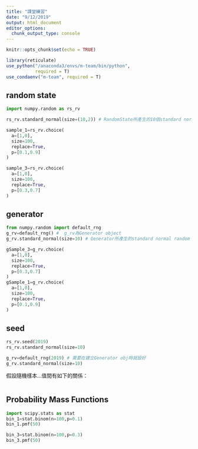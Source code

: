 ```yaml
---
title: "課堂練習"
date: "9/12/2019"
output: html_document
editor_options: 
  chunk_output_type: console
---
```


```r
knitr::opts_chunk$set(echo = TRUE)

library(reticulate)
use_python("/anaconda3/envs/m-team/bin/python",
           required = T)
use_condaenv("m-team", required = T)
```

## random state

```python
import numpy.random as rs_rv

rs_rv.standard_normal(size=(10,2)) # RandomState所產生的10個standard normal random number
```

```python
sample_1=rs_rv.choice(
  a=[1,0],
  size=100,
  replace=True,
  p=[0.1,0.9]
)

```

```python
sample_3=rs_rv.choice(
  a=[1,0],
  size=100,
  replace=True,
  p=[0.3,0.7]
)
```

## generator 

```python
from numpy.random import default_rng
g_rv=default_rng() #  g_rv為Generator object
g_rv.standard_normal(size=10) # Generator所產生的standard normal random number
```

```python
gSample_3=g_rv.choice(
  a=[1,0],
  size=100,
  replace=True,
  p=[0.3,0.7]
)
gSample_1=g_rv.choice(
  a=[1,0],
  size=100,
  replace=True,
  p=[0.1,0.9]
)
```

## seed

```python
rs_rv.seed(2019)
rs_rv.standard_normal(size=10)
```

```python
g_rv=default_rng(2019) # 需要在建立Generator obj時就設好
g_rv.standard_normal(size=10)
```

假設隨機樣本...值間有如下的關係：
```python

```

## Probability Mass Functions

```python
import scipy.stats as stat
bin_1=stat.binom(n=100,p=0.1)
bin_1.pmf(50)

bin_3=stat.binom(n=100,p=0.3)
bin_3.pmf(50)
```

